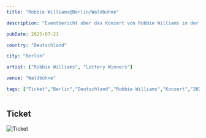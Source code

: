 ```yaml
---
title: "Robbie Williams@Berlin/Waldbühne"

description: "Eventbericht über das Konzert von Robbie Williams in der Waldbühne in Berlin am 21.07.2025, unterstützt von den Lottery Winners."

pubDate: 2025-07-21

country: "Deutschland"

city: "Berlin"

artist: ["Robbie Williams", "Lottery Winners"]

venue: "Waldbühne"

tags: ["Ticket","Berlin","Deutschland","Robbie Williams","Konzert","2025","Lottery Winners","Live 2025"]
---
```


## Ticket

![Ticket](../../../gallery/2025/07-21/2025-07-21_18-45-00.jpg)


<Card title="Setlist" icon="list-format">
</Card>

<LinkCard
    title="Mehr Informationen"
    href=""
/>
